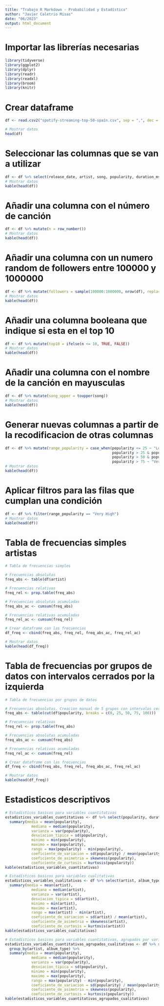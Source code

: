 ```yaml
---
title: "Trabajo R Markdown - Probabilidad y Estadística"
author: "Javier Caletrio Misas"
date: "06/2023"
output: html_document
---
```


# Importar las librerías necesarias

```r
library(tidyverse)
library(ggplot2)
library(dplyr)
library(readr)
library(readxl)
library(broom)
library(knitr)
```

# Crear dataframe

```r
df <- read.csv2("spotify-streaming-top-50-spain.csv", sep = ",", dec = ".")

# Mostrar datos
head(df)
```

# Seleccionar las columnas que se van a utilizar

```r
df <- df %>% select(release_date, artist, song, popularity, duration_ms, album_type, total_tracks) %>% filter(!is.na(release_date))
# Mostrar datos
kable(head(df))
```

# Añadir una columna con el número de canción

```r
df <- df %>% mutate(n = row_number())
# Mostrar datos
kable(head(df))
```

# Añadir una columna con un numero random de followers entre 100000 y 1000000

```r
df <- df %>% mutate(followers = sample(100000:1000000, nrow(df), replace = TRUE))
# Mostrar datos
kable(head(df))
```

# Añadir una columna booleana que indique si esta en el top 10

```r
df <- df %>% mutate(top10 = ifelse(n <= 10, TRUE, FALSE))
# Mostrar datos
kable(head(df))
```

# Añadir una columna con el nombre de la canción en mayusculas

```r
df <- df %>% mutate(song_upper = toupper(song))
# Mostrar datos
kable(head(df))
```

# Generar nuevas columnas a partir de la recodificacion de otras columnas

```r
df <- df %>% mutate(range_popularity = case_when(popularity <= 25 ~ "Low",
                                                 popularity > 25 & popularity <= 50 ~ "Medium",
                                                 popularity > 50 & popularity <= 75 ~ "High",
                                                 popularity > 75 ~ "Very High"))
# Mostrar datos
kable(head(df))
```

# Aplicar filtros para las filas que cumplan una condición

```r
df <- df %>% filter(range_popularity == "Very High")
# Mostrar datos
kable(head(df))
```

# Tabla de frecuencias simples artistas

```r
# Tabla de frecuencias simples

# Frecuencias absolutas
freq_abs <- table(df$artist)

# Frecuencias relativas
freq_rel <- prop.table(freq_abs)

# Frecuencias absolutas acumuladas
freq_abs_ac <- cumsum(freq_abs)

# Frecuencias relativas acumuladas
freq_rel_ac <- cumsum(freq_rel)

# Crear dataframe con las frecuencias
df_freq <- cbind(freq_abs, freq_rel, freq_abs_ac, freq_rel_ac)

# Mostrar datos
kable(head(df_freq))
```

# Tabla de frecuencias por grupos de datos con intervalos cerrados por la izquierda

```r
# Tabla de frecuencias por grupos de datos

# Frecuencias absolutas. Creacion manual de 5 grupos con intervalos cerrados por la izquierda
freq_abs <- table(cut(df$popularity, breaks = c(0, 25, 50, 75, 100)))

# Frecuencias relativas
freq_rel <- prop.table(freq_abs)

# Frecuencias absolutas acumuladas
freq_abs_ac <- cumsum(freq_abs)

# Frecuencias relativas acumuladas
freq_rel_ac <- cumsum(freq_rel)

# Crear dataframe con las frecuencias
df_freq <- cbind(freq_abs, freq_rel, freq_abs_ac, freq_rel_ac)

# Mostrar datos
kable(head(df_freq))
```

# Estadisticos descriptivos

```r
# Estadísticos basicos para variables cuantitativas
estadisticos_variables_cuantitativas <- df %>% select(popularity, duration_ms, total_tracks) %>% 
  summary(media = mean(popularity),
            mediana = median(popularity),
            varianza = var(popularity),
            desviacion_tipica = sd(popularity),
            minimo = min(popularity),
            maximo = max(popularity),
            rango = max(popularity) - min(popularity),
            coeficiente_de_variacion = sd(popularity) / mean(popularity),
            coeficiente_de_asimetria = skewness(popularity),
            coeficiente_de_curtosis = kurtosis(popularity))
kable(estadisticos_variables_cuantitativas)

# Estadísticos basicos para variables cualitativas
estadisticos_variables_cualitativas <- df %>% select(artist, album_type) %>% 
  summary(media = mean(artist),
            mediana = median(artist),
            varianza = var(artist),
            desviacion_tipica = sd(artist),
            minimo = min(artist),
            maximo = max(artist),
            rango = max(artist) - min(artist),
            coeficiente_de_variacion = sd(artist) / mean(artist),
            coeficiente_de_asimetria = skewness(artist),
            coeficiente_de_curtosis = kurtosis(artist))
kable(estadisticos_variables_cualitativas)

# Estadísticos basicos para variables cuantitativas, agrupados por variables cualitativas
estadisticos_variables_cuantitativas_agrupados_cualitativas <- df %>% select(popularity, duration_ms, total_tracks, artist, album_type) %>% 
  group_by(artist, album_type) %>% 
  summary(media = mean(popularity),
            mediana = median(popularity),
            varianza = var(popularity),
            desviacion_tipica = sd(popularity),
            minimo = min(popularity),
            maximo = max(popularity),
            rango = max(popularity) - min(popularity),
            coeficiente_de_variacion = sd(popularity) / mean(popularity),
            coeficiente_de_asimetria = skewness(popularity),
            coeficiente_de_curtosis = kurtosis(popularity))
kable(estadisticos_variables_cuantitativas_agrupados_cualitativas)
```




